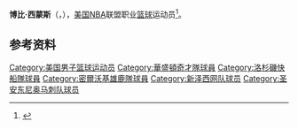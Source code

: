 {{noteTA|G1=NBA}}
{{Infobox NBA Player
| name         = 博比·西蒙斯<br/>{{lang|en|Bobby Simmons}}
| number       = 21,1
| position     = 小前锋，大前锋     
| birth_date   = {{Birth date|1980|6|2}}
| birth_place  = 
| nationality  = {{USA}}
| height_ft    = 6 
| height_in    = 7
| weight_lb    = 210
| highschool   = Simeon Career Academy in Chicago, Illinois 
| college      = DePaul University 
| draft =
| draft_year   = 2001
| draft_round  = 2
| draft_pick   = 13
| draft_team   = [[西雅图超音速|西雅图超音速]]
| career_start = 2001
| career_end   = 2012
| teams        = <!-- 效力過球隊 -->
| coach        = <!-- 執教過球隊 -->
| highlights   = <!-- 生涯焦點與獲得獎項 -->
| stat1label   = 
| stat1value   = 
| stat2label   = 
| stat2value   = 
| stat3label   = 
| stat3value   = 
| letter       = 
| bbr          = 
| profile      = 
| HOF          = <!-- 名人堂 -->
| HOF_player   = <!-- 球員名人堂 -->
| HOF_coach    = <!-- 教練名人堂 -->
}}

'''博比·西蒙斯'''（{{lang-en|'''Bobby Simmons'''}}，{{Bd|1980年|6月2日||}}），[[美国|美国]][[NBA|NBA]]联盟职业[[篮球|篮球]]运动员<ref>{{Cite web|url=http://www.basketball-reference.com/players/s/simmobo01.html|title=博比·西蒙斯|accessdate=2016年4月14日|author=|date=|publisher=|archive-date=2015年11月25日|archive-url=https://web.archive.org/web/20151125013932/http://www.basketball-reference.com/players/s/simmobo01.html|dead-url=no}}</ref>。

==参考资料==
{{reflist}}

{{Basketball-player-stub}}
{{2001 NBA Draft}}

{{Authority control}}
{{DEFAULTSORT:Simmons, Bobby}}
[[Category:美国男子篮球运动员|Category:美国男子篮球运动员]]
[[Category:華盛頓奇才隊球員|Category:華盛頓奇才隊球員]]
[[Category:洛杉磯快船隊球員|Category:洛杉磯快船隊球員]]
[[Category:密爾沃基雄鹿隊球員|Category:密爾沃基雄鹿隊球員]]
[[Category:新泽西网队球员|Category:新泽西网队球员]]
[[Category:圣安东尼奥马刺队球员|Category:圣安东尼奥马刺队球员]]